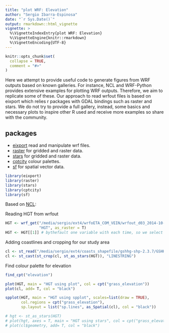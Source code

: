 ```yaml
---
title: "plot WRF: Elevation"
author: "Sergio Ibarra-Espinosa"
date: "`r Sys.Date()`"
output: rmarkdown::html_vignette
vignette: >
  %\VignetteIndexEntry{plot WRF: Elevation}
  %\VignetteEngine{knitr::rmarkdown}
  %\VignetteEncoding{UTF-8}
---
```


```r
knitr::opts_chunk$set(
  collapse = TRUE,
  comment = "#>"
)
```

Here we attempt to provide useful code to generate figures from WRF outputs based on known galleries. For instance, NCL and WRF-Python provides extensive examples for plotting WRF outputs. Therefore, we aim to replicate some of these. Our approach to read wrfout files is based on eixport which relies r packages with GDAL bindings such as raster and stars. We do not try to provide a full gallery, instead, some basics and necessary plots to inspire other R used and receive more examples so share with the community.

## packages

- [eixport](https://atmoschem.github.io/eixport/) read and manipulate wrf files.
- [raster](https://github.com/rspatial/raster) for gridded and raster data.
- [stars](https://github.com/r-spatial/stars) for gridded and raster data.
- [cptcity](https://github.com/ibarraespinosa/cptcity) colour palettes.
- [sf](https://github.com/r-spatial/sf) for spatial vector data.

```r
library(eixport)
library(raster)
library(stars)
library(cptcity)
library(sf)
```

Based on [NCL](https://www.ncl.ucar.edu/Applications/Scripts/wrf_gsn_1.ncl):

Reading HGT from wrfout
```r
HGT <- wrf_get("/media/sergio/ext4/wrfoETA_COM_VEIN/wrfout_d03_2014-10-03_00:00:00", 
               "HGT", as_raster = T)
HGT <- HGT[[1]] # bythefault one variable with each time, so we select one
```

Adding coastlines and cropping for our study area
```r
cl <- st_read("/media/sergio/ext4/coasts_shapefile/gshhg-shp-2.3.7/GSHHS_shp/f/GSHHS_f_L1.shp")
cl <- st_cast(st_crop(cl, st_as_stars(HGT)), "LINESTRING")
```

Find colour palette for elevation
```r
find_cpt("elevation")
```


```r
plot(HGT, main = "HGT using plot", col = cpt("grass_elevation"))
plot(cl, add= T, col = "black")
```

```r
spplot(HGT, main = "HGT using spplot", scales=list(draw = TRUE),
       col.regions = cpt("grass_elevation"),
       sp.layout = list("sp.lines", as_Spatial(cl), col = "black"))
```   

```r
# hgt <- st_as_stars(HGT)
# plot(hgt, axes = T, main = "HGT using stars", col = cpt("grass_elevation"), breaks = "fisher", reset = F)
# plot(cl$geometry, add= T, col = "black")
```
